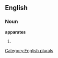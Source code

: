 
==English==

===Noun===
'''apparates'''

# {{plural of|[[apparate]]}}

[[Category:English plurals]]
